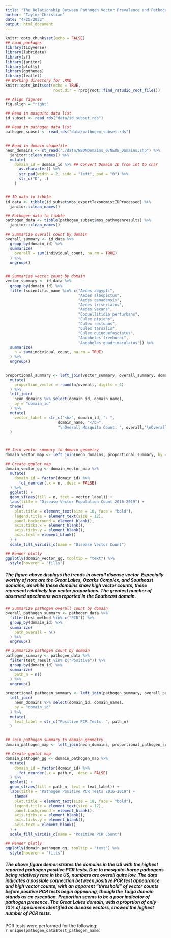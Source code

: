 ```yaml
---
title: "The Relationship Between Pathogen Vector Prevalence and Pathogen Presence"
author: "Taylor Christian"
date: "4/25/2022"
output: html_document
---
```


<style type="text/css">
.main-container {
  max-width: 100% !important;
  margin: auto;
}
</style>

```r
knitr::opts_chunk$set(echo = FALSE)
## Load packages
library(tidyverse)
library(lubridate)
library(sf)
library(janitor)
library(plotly)
library(ggthemes)
library(leaflet)
## Working directory for .RMD
knitr::opts_knit$set(echo = TRUE,
                     root.dir = rprojroot::find_rstudio_root_file())

## Align figures
fig.align = "right"
```

```r
## Read in mosquito data list
id_subset <- read_rds("data/id_subset.rds")

## Read in pathogen data list
pathogen_subset <- read_rds("data/pathogen_subset.rds")


## Read in domain shapefile
neon_domains <- st_read("./data/NEONDomains_0/NEON_Domains.shp") %>%
  janitor::clean_names() %>%
  mutate(
    domain_id = domain_id %>% ## Convert Domain ID from int to char
      as.character() %>%
      str_pad(width = 2, side = "left", pad = "0") %>%
      str_c("D", .)
    )


## ID data to tibble
id_data <- tibble(id_subset$mos_expertTaxonomistIDProcessed) %>%
  janitor::clean_names()

## Pathogen data to tibble
pathogen_data <- tibble(pathogen_subset$mos_pathogenresults) %>%
  janitor::clean_names()
```

```r

## Summarize overall count by domain
overall_summary <- id_data %>% 
  group_by(domain_id) %>%
  summarize(
    overall = sum(individual_count, na.rm = TRUE)
  ) %>%
  ungroup()


## Summarize vector count by domain
vector_summary <- id_data %>% 
  group_by(domain_id) %>%
  filter(scientific_name %in% c("Aedes aegypti",
                                "Aedes albopictus",
                                "Aedes canadensis",
                                "Aedes triseriatus",
                                "Aedes vexans",
                                "Coquellitidia perturbans",
                                "Culex pipiens",
                                "Culex restuans",
                                "Culex tarsalis",
                                "Culex quinquefasciatus",
                                "Anopheles freeborni",
                                "Anopheles quadrimaculatus")) %>%
  summarize(
    n = sum(individual_count, na.rm = TRUE)
  ) %>%
  ungroup()


proportional_summary <- left_join(vector_summary, overall_summary, domain_name, by = "domain_id") %>%
  mutate(
    proportion_vector = round(n/overall, digits = 4)
  ) %>%
  left_join(
    neon_domains %>% select(domain_id, domain_name),
    by = "domain_id"
  ) %>%
  mutate(
    vector_label = str_c("<b>", domain_id, ": ", 
                       domain_name, "</b>",
                       "\nOverall Mosquito Count: ", overall,"\nOverall Vector Count: ", n, "\nProportion Vector Species: ", proportion_vector)
  )



## Join vector summary to domain geometry
domain_vector_map <- left_join(neon_domains, proportional_summary, by = "domain_id")

## Create ggplot map
domain_vector_gg <- domain_vector_map %>%
  mutate(
    domain_id = factor(domain_id) %>%
      fct_reorder(.x = n, .desc = FALSE)
  ) %>%
  ggplot() +
  geom_sf(aes(fill = n, text = vector_label)) +
  labs(title = "Disease Vector Population Count 2016-2019") +
  theme(
    plot.title = element_text(size = 18, face = "bold"),
    legend.title = element_text(size = 12),
    panel.background = element_blank(),
    axis.ticks.x = element_blank(),
    axis.ticks.y = element_blank(),
    axis.text = element_blank()
  ) +
  scale_fill_viridis_c(name = "Disease Vector Count")

## Render plotly
ggplotly(domain_vector_gg, tooltip = "text") %>%
  style(hoveron = "fills")

```
##### <b>The figure above displays the trends in overall disease vector.  Especially worthy of note are the Great Lakes, Ozarks Complex, and Southeast domains, as while these domains show high vector counts, these represent relatively low vector proportions.  The greatest number of observed specimens was reported in the Southeast domain.</b>




```r

## Summarize pathogen overall count by domain
overall_pathogen_summary <- pathogen_data %>%
  filter(test_method %in% c("PCR")) %>%
  group_by(domain_id) %>%
  summarize(
    path_overall = n()
  ) %>%
  ungroup()

## Summarize pathogen count by domain
pathogen_summary <- pathogen_data %>% 
  filter(test_result %in% c("Positive")) %>%
  group_by(domain_id) %>%
  summarize(
    path_n = n()
  ) %>%
  ungroup()

proportional_pathogen_summary <- left_join(pathogen_summary, overall_pathogen_summary, by = "domain_id") %>%
  left_join(
    neon_domains %>% select(domain_id, domain_name),
    by = "domain_id"
  ) %>%
  mutate(
    text_label = str_c("Positive PCR Tests: ", path_n)
  )


## Join pathogen summary to domain geometry  
domain_pathogen_map <- left_join(neon_domains, proportional_pathogen_summary, by = "domain_id")

## Create ggplot map
domain_pathogen_gg <- domain_pathogen_map %>%
  mutate(
    domain_id = factor(domain_id) %>%
      fct_reorder(.x = path_n, .desc = FALSE)
  ) %>%
  ggplot() +
  geom_sf(aes(fill = path_n, text = text_label)) +
  labs(title = "Pathogen Positive PCR Tests 2016-2019") +
    theme(
    plot.title = element_text(size = 18, face = "bold"),
    legend.title = element_text(size = 12),
    panel.background = element_blank(),
    axis.ticks.x = element_blank(),
    axis.ticks.y = element_blank(),
    axis.text = element_blank()
  ) +
  scale_fill_viridis_c(name = "Positive PCR Count")

## Render plotly
ggplotly(domain_pathogen_gg, tooltip = "text") %>%
  style(hoveron = "fills")
```
##### <b>The above figure demonstrates the domains in the US with the highest reported pathogen positive PCR tests.  Due to mosquito-borne pathogens being relatively rare in the US, numbers are overall quite low.  The data indicates a possible connection between positive PCR test appearance and high vector counts, with an apparent "threshold" of vector counts before positive PCR tests begin appearing, though the Taiga domain stands as an exception.  Proportion seems to be a poor indicator of pathogen presence.  The Great Lakes domain, with a proprtion of only 10% of specimens identified as disease vectors, showed the highest number of PCR tests.</b>
####### PCR tests were performed for the following:<br> `r unique(pathogen_data$test_pathogen_name)`





